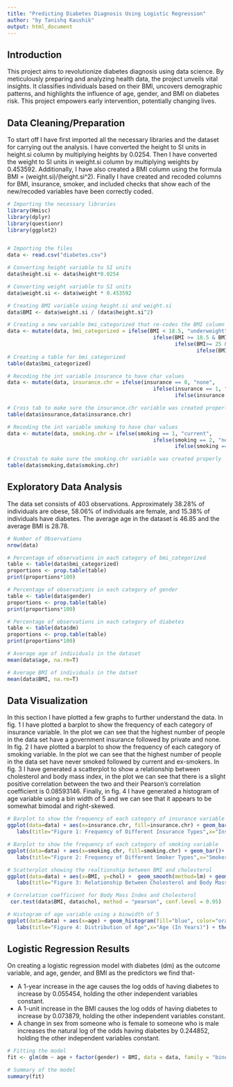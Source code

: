 ```yaml
---
title: "Predicting Diabetes Diagnosis Using Logistic Regression"
author: "by Tanishq Kaushik"
output: html_document
---
```


## Introduction 
This project aims to revolutionize diabetes diagnosis using data science. 
By meticulously preparing and analyzing health data, the project unveils vital insights. 
It classifies individuals based on their BMI, uncovers demographic patterns, and highlights 
the influence of age, gender, and BMI on diabetes risk. This project empowers early intervention, potentially changing lives.

## Data Cleaning/Preparation
To start off I have first imported all the necessary libraries and the dataset for carrying out the analysis. I have converted the height to SI units in height.si column by multiplying heights by 0.0254. Then I have converted the weight to SI units in weight.si column by multiplying weights by 0.453592. Additionally, I have also created a BMI column using the formula BMI = (weight.si)/(height.si^2). Finally I have created and recoded columns for BMI, insurance, smoker, and included checks that show each of the new/recoded variables have been correctly coded.

```r
# Importing the necessary libraries
library(Hmisc)
library(dplyr)
library(questionr)
library(ggplot2)


# Importing the files
data <- read.csv("diabetes.csv")

# Converting height variable to SI units
data$height.si <- data$height*0.0254

# Converting weight variable to SI units
data$weight.si <- data$weight * 0.453592

# Creating BMI variable using height.si and weight.si
data$BMI <- data$weight.si / (data$height.si^2)

# Creating a new variable bmi_categorized that re-codes the BMI column to different categories
data <- mutate(data, bmi_categorized = ifelse(BMI < 18.5, "underweight",
                                               ifelse(BMI >= 18.5 & BMI <= 25, "normal", 
                                                      ifelse(BMI>= 25 & BMI <= 30, "overweight",
                                                             ifelse(BMI >= 30,"obese", NA )))))
# Creating a table for bmi_categorized
table(data$bmi_categorized)

# Recoding the int variable insurance to have char values 
data <- mutate(data, insurance.chr = ifelse(insurance == 0, "none",
                                               ifelse(insurance == 1, "government", 
                                                      ifelse(insurance == 2, "private",NA))))

# Cross tab to make sure the insurance.chr variable was created properly
table(data$insurance,data$insurance.chr)

# Recoding the int variable smoking to have char values 
data <- mutate(data, smoking.chr = ifelse(smoking == 1, "current",
                                               ifelse(smoking == 2, "never", 
                                                      ifelse(smoking == 3, "ex-smoker",NA))))

# Crosstab to make sure the smoking.chr variable was created properly
table(data$smoking,data$smoking.chr)

```


## Exploratory Data Analysis
The data set consists of 403 observations. Approximately 38.28% of individuals are obese, 58.06% of individuals are female, and 15.38% of individuals have diabetes. The average age in the dataset is 46.85 and the average BMI is 28.78.
```r

# Number of Observations
nrow(data)

# Percentage of observations in each category of bmi_categorized
table <- table(data$bmi_categorized)
proportions <- prop.table(table)
print(proportions*100)

# Percentage of observations in each category of gender
table <- table(data$gender)
proportions <- prop.table(table)
print(proportions*100)

# Percentage of observations in each category of diabetes
table <- table(data$dm)
proportions <- prop.table(table)
print(proportions*100)

# Average age of individuals in the dataset
mean(data$age, na.rm=T)

# Average BMI of individuals in the datset
mean(data$BMI, na.rm=T)
```


## Data Visualization

In this section I have plotted a few graphs to further understand the data. In fig. 1 I have plotted a barplot to show the frequency of each category of insurance variable. In the plot we can see that the highest number of people in the data set have a government insurance followed by private and none. In fig. 2 I have plotted a barplot to show the frequency of each category of smoking variable. In the plot we can see that the highest number of people in the data set have never smoked followed by current and ex-smokers. In fig. 3 I have generated a scatterplot to show a relationship between cholesterol and body mass index, in the plot we can see that there is a slight positive correlation between the two and their Pearson's correlation coefficient is 0.08593146. Finally, in fig. 4 I have generated a histogram of age variable using a bin width of 5 and we can see that it appears to be somewhat bimodal and right-skewed.
```r

# Barplot to show the frequency of each category of insurance variable
ggplot(data=data) + aes(x=insurance.chr, fill=insurance.chr) + geom_bar()+
   labs(title="Figure 1: Frequency of Different Insurance Types",x="Insurance Type", fill = "Insurance Type") + theme(plot.title = element_text(hjust = 0.5))

# Barplot to show the frequency of each category of smoking variable
ggplot(data=data) + aes(x=smoking.chr, fill=smoking.chr) + geom_bar()+
   labs(title="Figure 2: Frequency of Different Smoker Types",x="Smoker Type", fill = "Smoker Type") + theme(plot.title = element_text(hjust = 0.5))

# Scatterplot showing the realtionship between BMI and cholesterol 
ggplot(data=data) + aes(x=BMI, y=chol) +  geom_smooth(method=lm) + geom_point() +
   labs(title="Figure 3: Relationship Between Cholesterol and Body Mass Index",x="Body Mass Index (BMI)", y="Cholesterol") + theme(plot.title = element_text(hjust = 0.5))

# Correlation coefficient for Body Mass Index and Cholesterol
 cor.test(data$BMI, data$chol, method = "pearson", conf.level = 0.95)

# Histogram of age variable using a binwidth of 5
ggplot(data=data) + aes(x=age) + geom_histogram(fill="blue", color="orangered", binwidth = 5)+
   labs(title="Figure 4: Distribution of Age",x="Age (In Years)") + theme(plot.title = element_text(hjust = 0.5))


```

## Logistic Regression Results
On creating a logistic regression model with diabetes (dm) as the outcome variable, and age, gender, and BMI as the predictors we find that-

* A 1-year increase in the age causes the log odds of having diabetes to increase by 0.055454, holding the other independent variables constant.
* A 1-unit increase in the BMI causes the log odds of having diabetes to increase by 0.073879, holding the other independent variables constant.
* A change in sex from someone who is female to someone who is male increases the natural log of the odds having diabetes by 0.244852, holding the other independent variables constant.

```r
# Fitting the model
fit <- glm(dm ~ age + factor(gender) + BMI, data = data, family = "binomial")

# Summary of the model
summary(fit)
```

